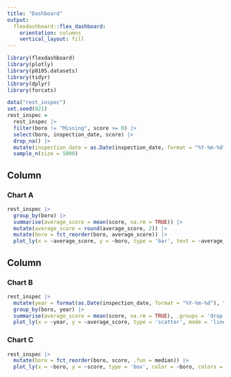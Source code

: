 ```yaml
---
title: "Dashboard"
output: 
  flexdashboard::flex_dashboard:
    orientation: columns
    vertical_layout: fill
---
```


```r
library(flexdashboard)
library(plotly)
library(p8105.datasets)
library(tidyr)
library(dplyr)
library(forcats)
```

```r
data("rest_inspec")
set.seed(821)  
rest_inspec = 
  rest_inspec |> 
  filter(boro != "Missing", score >= 0) |>
  select(boro, inspection_date, score) |>
  drop_na() |>
  mutate(inspection_date = as.Date(inspection_date, format = "%Y-%m-%d")) |>
  sample_n(size = 5000)
```

Column {data-width=650}
-----------------------------------------------------------------------

### Chart A

```r
rest_inspec |>
  group_by(boro) |>
  summarise(average_score = mean(score, na.rm = TRUE)) |>
  mutate(average_score = round(average_score, 2)) |>
  mutate(boro = fct_reorder(boro, average_score)) |>
  plot_ly(x = ~average_score, y = ~boro, type = 'bar', text = ~average_score, marker = list(color = ~average_score, colorscale = 'Viridis', colorbar = list(title = "Score"))) 
```

Column {data-width=350}
-----------------------------------------------------------------------

### Chart B

```r
rest_inspec |>
  mutate(year = format(as.Date(inspection_date, format = "%Y-%m-%d"), "%Y")) |>
  group_by(boro, year) |>
  summarise(average_score = mean(score, na.rm = TRUE), .groups = 'drop') |>
  plot_ly(x = ~year, y = ~average_score, type = 'scatter', mode = 'lines+markers', color = ~boro, colors = "viridis")
```

### Chart C

```r
rest_inspec |>
  mutate(boro = fct_reorder(boro, score, .fun = median)) |>
  plot_ly(x = ~boro, y = ~score, type = 'box', color = ~boro, colors = "viridis") 
```
